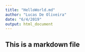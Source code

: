 ```yaml
---
title: "HelloWorld.md"
author: "Lucas De Oliveira"
date: "6/4/2019"
output: html_document
---
```


## This is a markdown file
